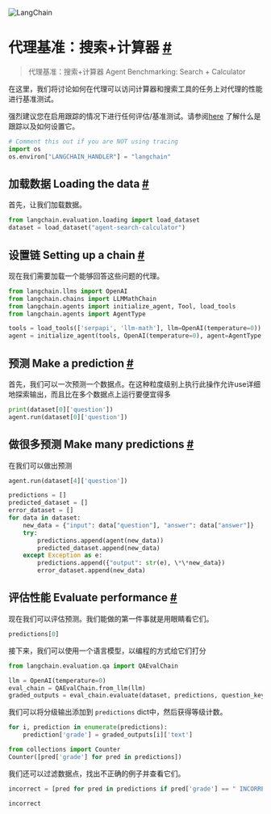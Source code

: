 

<Head>
  <script>
    {
      `(function() {
         var _hmt = _hmt || [];
(function() {
  var hm = document.createElement("script");
  hm.src = "https://hm.baidu.com/hm.js?e60fb290e204e04c5cb6f79b0ac1e697";
  var s = document.getElementsByTagName("script")[0]; 
  s.parentNode.insertBefore(hm, s);
})();
       })();`
    }
  </script>
</Head>

![LangChain](https://pica.zhimg.com/50/v2-56e8bbb52aa271012541c1fe1ceb11a2_r.gif)






 代理基准：搜索+计算器
 [#](#agent-benchmarking-search-calculator "Permalink to this headline")
==================================================================================================================

>  代理基准：搜索+计算器 Agent Benchmarking: Search + Calculator 

在这里，我们将讨论如何在代理可以访问计算器和搜索工具的任务上对代理的性能进行基准测试。



 
强烈建议您在启用跟踪的情况下进行任何评估/基准测试。请参阅[here](https://langchain.readthedocs.io/en/latest/tracing) 了解什么是跟踪以及如何设置它。






```  python
# Comment this out if you are NOT using tracing
import os
os.environ["LANGCHAIN_HANDLER"] = "langchain"

```







 加载数据 Loading the data
 [#](#loading-the-data "Permalink to this headline")
-----------------------------------------------------------------------



首先，让我们加载数据。
 







```  python
from langchain.evaluation.loading import load_dataset
dataset = load_dataset("agent-search-calculator")

```








 设置链  Setting up a chain
 [#](#setting-up-a-chain "Permalink to this headline")
---------------------------------------------------------------------------



现在我们需要加载一个能够回答这些问题的代理。







```  python
from langchain.llms import OpenAI
from langchain.chains import LLMMathChain
from langchain.agents import initialize_agent, Tool, load_tools
from langchain.agents import AgentType

tools = load_tools(['serpapi', 'llm-math'], llm=OpenAI(temperature=0))
agent = initialize_agent(tools, OpenAI(temperature=0), agent=AgentType.ZERO_SHOT_REACT_DESCRIPTION, verbose=True)

```








 预测 Make a prediction
 [#](#make-a-prediction "Permalink to this headline")
-------------------------------------------------------------------------



首先，我们可以一次预测一个数据点。在这种粒度级别上执行此操作允许use详细地探索输出，而且比在多个数据点上运行要便宜得多






```  python
print(dataset[0]['question'])
agent.run(dataset[0]['question'])

```








 做很多预测 Make many predictions
 [#](#make-many-predictions "Permalink to this headline")
---------------------------------------------------------------------------------



在我们可以做出预测
 







```  python
agent.run(dataset[4]['question'])

```










```  python
predictions = []
predicted_dataset = []
error_dataset = []
for data in dataset:
    new_data = {"input": data["question"], "answer": data["answer"]}
    try:
        predictions.append(agent(new_data))
        predicted_dataset.append(new_data)
    except Exception as e:
        predictions.append({"output": str(e), \*\*new_data})
        error_dataset.append(new_data)

```








 评估性能 Evaluate performance
 [#](#evaluate-performance "Permalink to this headline")
-------------------------------------------------------------------------------



现在我们可以评估预测。我们能做的第一件事就是用眼睛看它们。






```  python
predictions[0]

```






接下来，我们可以使用一个语言模型，以编程的方式给它们打分





```  python
from langchain.evaluation.qa import QAEvalChain

```










```  python
llm = OpenAI(temperature=0)
eval_chain = QAEvalChain.from_llm(llm)
graded_outputs = eval_chain.evaluate(dataset, predictions, question_key="question", prediction_key="output")

```




我们可以将分级输出添加到 `predictions` dict中，然后获得等级计数。


 







```  python
for i, prediction in enumerate(predictions):
    prediction['grade'] = graded_outputs[i]['text']

```










```  python
from collections import Counter
Counter([pred['grade'] for pred in predictions])

```






我们还可以过滤数据点，找出不正确的例子并查看它们。


```  python
incorrect = [pred for pred in predictions if pred['grade'] == " INCORRECT"]

```










```  python
incorrect

```








